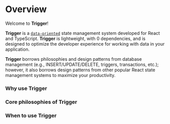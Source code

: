 # Overview

Welcome to **Trigger**!

**Trigger** is a <u>`data-oriented`</u> state management system developed for React and TypeScript. **Trigger** is lightweight, with
0 dependencies, and is designed to optimize the developer experience for working with data in your application.

**Trigger** borrows philosophies and design patterns from database management (e.g., INSERT/UPDATE/DELETE, triggers, transactions, etc.); however, it also
borrows design patterns from other popular React state management systems to maximize your productivity.

### Why use Trigger

### Core philosophies of Trigger

### When to use Trigger